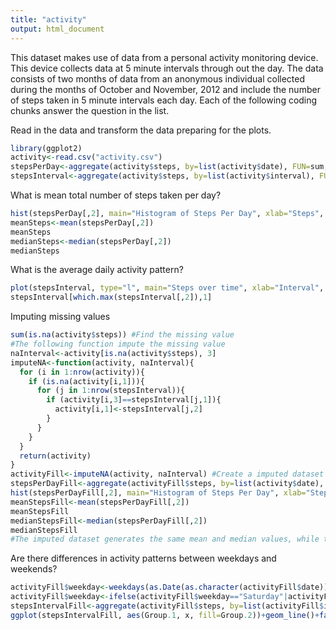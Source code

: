 ```yaml
---
title: "activity"
output: html_document
---
```


This dataset makes use of data from a personal activity monitoring device. This device collects data at 5 minute intervals 
through out the day. The data consists of two months of data from an anonymous individual collected during the months of 
October and November, 2012 and include the number of steps taken in 5 minute intervals each day. Each of the following
coding chunks answer the question in the list.

Read in the data and transform the data preparing for the plots.
```r
library(ggplot2)
activity<-read.csv("activity.csv")
stepsPerDay<-aggregate(activity$steps, by=list(activity$date), FUN=sum, na.rm=T)
stepsInterval<-aggregate(activity$steps, by=list(activity$interval), FUN=mean, na.rm=T)
```
What is mean total number of steps taken per day?
```r
hist(stepsPerDay[,2], main="Histogram of Steps Per Day", xlab="Steps", ylab="Frequency", col="lightblue")
meanSteps<-mean(stepsPerDay[,2])
meanSteps
medianSteps<-median(stepsPerDay[,2])
medianSteps
```
What is the average daily activity pattern?
```r
plot(stepsInterval, type="l", main="Steps over time", xlab="Interval", ylab="Steps")
stepsInterval[which.max(stepsInterval[,2]),1]
```
Imputing missing values
```r
sum(is.na(activity$steps)) #Find the missing value
#The following function impute the missing value
naInterval<-activity[is.na(activity$steps), 3]
imputeNA<-function(activity, naInterval){
  for (i in 1:nrow(activity)){
    if (is.na(activity[i,1])){
      for (j in 1:nrow(stepsInterval)){
        if (activity[i,3]==stepsInterval[j,1]){
          activity[i,1]<-stepsInterval[j,2]
        }
      }
    }
  }
  return(activity)
}
activityFill<-imputeNA(activity, naInterval) #Create a imputed dataset
stepsPerDayFill<-aggregate(activityFill$steps, by=list(activity$date), FUN=sum)
hist(stepsPerDayFill[,2], main="Histogram of Steps Per Day", xlab="Steps", ylab="Frequency", col="pink")
meanStepsFill<-mean(stepsPerDayFill[,2])
meanStepsFill
medianStepsFill<-median(stepsPerDayFill[,2])
medianStepsFill
#The imputed dataset generates the same mean and median values, while the original dataset generates smaller mean than median value. The imputing missing values make the distribution tend to be normal.
```
Are there differences in activity patterns between weekdays and weekends?
```r
activityFill$weekday<-weekdays(as.Date(as.character(activityFill$date)))
activityFill$weekday<-ifelse(activityFill$weekday=="Saturday"|activityFill$weekday=="Sunday", "weekend", "weekday")
stepsIntervalFill<-aggregate(activityFill$steps, by=list(activityFill$interval, activityFill$weekday), FUN=mean)
ggplot(stepsIntervalFill, aes(Group.1, x, fill=Group.2))+geom_line()+facet_grid(Group.2~.)+labs(x="Interval", y="Number of steps")
```